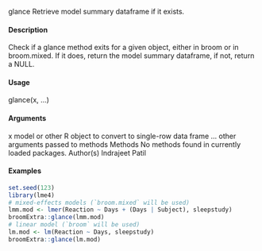 glance
Retrieve model summary dataframe if it exists.

#### Description

Check if a glance method exits for a given object, either in broom or in broom.mixed. If it does,
return the model summary dataframe, if not, return a NULL.

#### Usage

glance(x, ...)

#### Arguments

x model or other R object to convert to single-row data frame
... other arguments passed to methods
Methods
No methods found in currently loaded packages.
Author(s)
Indrajeet Patil

#### Examples
```r
set.seed(123)
library(lme4)
# mixed-effects models (`broom.mixed` will be used)
lmm.mod <- lmer(Reaction ~ Days + (Days | Subject), sleepstudy)
broomExtra::glance(lmm.mod)
# linear model (`broom` will be used)
lm.mod <- lm(Reaction ~ Days, sleepstudy)
broomExtra::glance(lm.mod)
```
